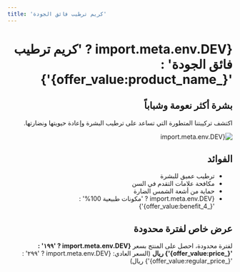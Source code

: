 ```yaml
---
title: 'كريم ترطيب فائق الجودة'
---
```



<div dir="rtl" class="text-right">

# {import.meta.env.DEV ? 'كريم ترطيب فائق الجودة' : '{\_offer_value:product_name}'}

## بشرة أكثر نعومة وشباباً

اكتشف تركيبتنا المتطورة التي تساعد على ترطيب البشرة وإعادة حيويتها ونضارتها.

<div class="mt-6 mb-8">
  <img
    src="./pic.webp"
    alt={import.meta.env.DEV ? 'كريم الترطيب' : '{_offer_value:product_image_alt}'}
    class="mx-auto w-full max-w-md rounded-lg shadow-md"
  />
</div>

## الفوائد

- ترطيب عميق للبشرة
- مكافحة علامات التقدم في السن
- حماية من أشعة الشمس الضارة
- {import.meta.env.DEV ? 'مكونات طبيعية 100%' : '{\_offer_value:benefit_4}'}

## عرض خاص لفترة محدودة

لفترة محدودة، احصل على المنتج بسعر
**{import.meta.env.DEV ? '١٩٩' : '{\_offer_value:price}'} ريال**
(السعر العادي: {import.meta.env.DEV ? '٢٩٩' : '{\_offer_value:regular_price}'} ريال)

<div class="mt-6">
  <CTAButton
    text={import.meta.env.DEV ? 'اطلب الآن' : '{_offer_value:cta_text}'}
    color="green"
    href={import.meta.env.DEV ? '#order-now' : '{_offer_value:cta_url}'}
  />
</div>

<div class="mt-10">
  <Testimonial
    quote={
      import.meta.env.DEV
        ? 'هذا المنتج رائع جداً! بشرتي أصبحت أكثر نعومة وإشراقاً بعد استخدامه لمدة أسبوعين فقط.'
        : '{_offer_value:testimonial_1_text}'
    }
    author={import.meta.env.DEV ? 'سارة أحمد' : '{_offer_value:testimonial_1_author}'}
    role={import.meta.env.DEV ? 'عميل موثق' : '{_offer_value:testimonial_1_role}'}
    theme="primary"
  />
</div>

</div>
